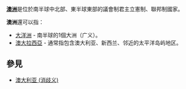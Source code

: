 '''[[澳洲|澳洲]]'''是位於南半球中北部、東半球東部的議會制君主立憲制、聯邦制國家。

'''澳洲'''還可以指：
* [[大洋洲|大洋洲]] - 南半球的1個大洲（广义）。
* [[澳大拉西亞|澳大拉西亞]] - 通常指包含澳大利亚、新西兰、邻近的太平洋岛屿地区。

== 參見 ==
*[[澳大利亚_(消歧义)|澳大利亚 (消歧义)]]
{{消歧義|A澳|cat=二字地名消歧义}}